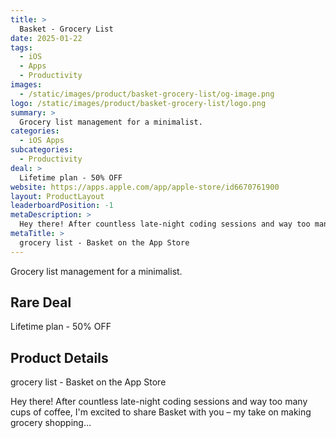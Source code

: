 ```yaml
---
title: >
  Basket - Grocery List
date: 2025-01-22
tags:
  - iOS
  - Apps
  - Productivity
images:
  - /static/images/product/basket-grocery-list/og-image.png
logo: /static/images/product/basket-grocery-list/logo.png
summary: >
  Grocery list management for a minimalist.
categories:
  - iOS Apps
subcategories:
  - Productivity
deal: >
  Lifetime plan - 50% OFF
website: https://apps.apple.com/app/apple-store/id6670761900
layout: ProductLayout
leaderboardPosition: -1
metaDescription: >
  Hey there! After countless late-night coding sessions and way too many cups of coffee, I'm excited to share Basket with you – my take on making grocery shopping…
metaTitle: >
  ‎grocery list - Basket on the App Store
---
```

Grocery list management for a minimalist.

## Rare Deal

Lifetime plan - 50% OFF

## Product Details

‎grocery list - Basket on the App Store

Hey there! After countless late-night coding sessions and way too many cups of coffee, I'm excited to share Basket with you – my take on making grocery shopping…
